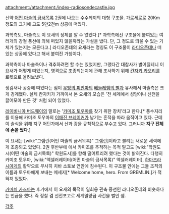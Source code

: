attachment:/attachment:/index-radiosondecastle.jpg

신약 [[어떤 마술의 금서목록]] 2권에 나오는 수수께끼의 대형 구조물. 가로세로로 20Km 정도의 크기에 고도 5만2천m 상공에 떠있다.

과학측도, 마술측도 이 요새의 정체를 알 수 없었다.[* 과학측에선 구조물에 붙여있는 여러개의 강철 풍선에 의해 떠있지 않을까라는 가설을 냈다. 단, 그 정도로 띄울 수 있는 기체가 있는지는 모른다고.] 라디오존데의 요새라는 명칭도 이 구조물이 [[라디오존데]]나 떠있는 상공에 있다고 해서 붙여진 가칭이다. 

과학측이나 마술측이나 격추하려면 할 수는 있었지만, 그랬다간 대참사가 벌어질테니 이 요새가 어떻게 떠있는지, 영격으로 조종되는지에 관해 조사하기 위해 [[칸자키 카오리]]를 로켓으로 올려보냈다.

생김새나 공중에 떠있다는 점이 [[우방의 피안마]]의 [[베들레헴의 별]]과 유사해서 마술측은 크게 경계했다. 실제 칸자키가 가까이서 본 요새의 모습은 '전 세계에서 성당이나 신전을 끌어모아 만든 것' 처럼 되어 있었다.

[[레이비니아 버드웨이]]의 말로는 '[[카미조 토우마]]를 찾기 위한 장치'라고 한다.[* 풍수지리를 이용해 카미조 토우마의 [[이매진 브레이커]]가 남기는 흔적을 따라 움직이고 있다. 근데 이 술식을 위해 지구 어딘가에서 산과 강을 규칙적으로 부수고 있다. 그러니까 '''지구 전체에 손을 썼다'''.]

이 요새는 [wiki:"그렘린(어떤 마술의 금서목록)" 그렘린]이라고 불리는 새로운 세력에게 조종되고 있었다. 2권 후반부에 에서 카미조를 추적하는 목적 말고도 [wiki:"학원도시(어떤 마술의 금서목록)" 학원도시]를 향해 떨어트리려 했다는 것이 밝혀진다. 다행히 카미조 토우마, [wiki:"액셀러레이터(어떤 마술의 금서목록)" 액셀러레이터], [[하마즈라 시아게]]의 활약으로 무사히 치바 소토보 연안에 침수된다. 이 구조물 안에는 그들 조직의 이름과 토우마에게 보내는 메세지[* Welcome home, hero. From GREMLIN.]가 적혀져 있었다.

[[카마치 카즈마]]는 후기에서 이 요새의 목적이 일회용 관측 풍선인 라디오존데와 비슷하다는 언급을 했다. 즉 정찰 겸 선전포고로 세계멸망급 사건을 벌인 셈.

[[각주]]
